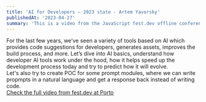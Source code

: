 ```yaml
---
title: 'AI for Developers – 2023 state - Artem Yavorsky'
publishedAt: '2023-04-27'
summary: 'This is a video from the JavaScript fest.dev offline conference, which was held on April 22, 2023.'
---
```


For the last few years, we’ve seen a variety of tools based on AI which provides code suggestions for developers, generates assets, improves the build process, and more. Let’s dive into AI basics, understand how developer AI tools work under the hood, how it helps speed up the development process today and try to predict how it will evolve.
<br />
Let's also try to create POC for some prompt modules, where we can write propmpts in a natural language and get a response back instead of writing code.
<br />
<a className="underline" href="https://www.youtube.com/watch?v=9h6z2d8Y6zA">Check the full video from fest.dev at Porto</a>